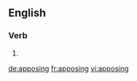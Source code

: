 
==English==

===Verb===
{{head|en}}

# {{present participle of|appose}}

[[de:apposing]]
[[fr:apposing]]
[[vi:apposing]]